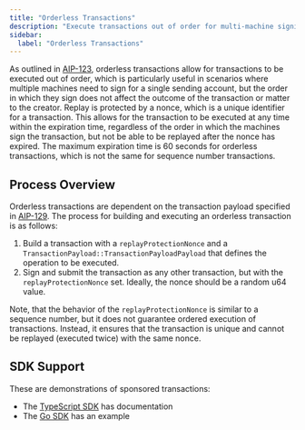 ```yaml
---
title: "Orderless Transactions"
description: "Execute transactions out of order for multi-machine signing scenarios while maintaining replay protection and security."
sidebar:
  label: "Orderless Transactions"
---
```


As outlined
in [AIP-123](https://github.com/aptos-foundation/AIPs/blob/main/aips/aip-123.md),
orderless transactions allow for transactions to be executed out of order, which
is particularly useful in scenarios where multiple machines need to sign for a
single sending account, but the order in which they sign does not affect the
outcome of the transaction or matter to the creator.  Replay is protected by a
nonce, which is a unique identifier for a transaction.  This allows for the
transaction to be executed at any time within the expiration time, regardless of
the order in which the machines sign the transaction, but not be able to be
replayed after the nonce has expired.  The maximum expiration time is 60 seconds
for orderless transactions, which is not the same for sequence number
transactions.

## Process Overview

Orderless transactions are dependent on the transaction payload specified in
[AIP-129](https://github.com/aptos-foundation/AIPs/blob/main/aips/aip-129.md).
The process for building and executing an orderless transaction is as follows:

1. Build a transaction with a `replayProtectionNonce` and a `TransactionPayload::TransactionPayloadPayload` that defines the operation to be executed.
2. Sign and submit the transaction as any other transaction, but with the
   `replayProtectionNonce` set.  Ideally, the nonce should be a random u64 value.

Note, that the behavior of the `replayProtectionNonce` is similar to a sequence
number, but it does not guarantee ordered execution of transactions. Instead, it
ensures that the transaction is unique and cannot be replayed (executed twice)
with the same nonce.

## SDK Support

These are demonstrations of sponsored transactions:

- The [TypeScript SDK](/build/sdks/ts-sdk/building-transactions/orderless-transactions) has documentation
- The [Go SDK](https://github.com/aptos-labs/aptos-go-sdk/tree/main/examples/orderless_transaction) has an example
